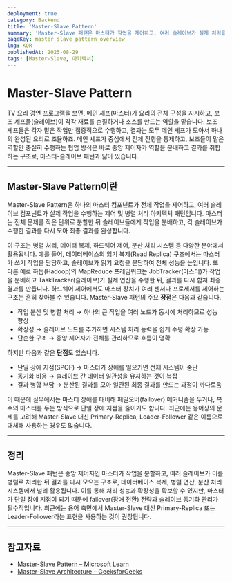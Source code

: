 ```yaml
---
deployment: true
category: Backend
title: 'Master-Slave Pattern'
summary: 'Master-Slave 패턴은 마스터가 작업을 제어하고, 여러 슬레이브가 실제 처리를 수행하는 구조로, 병렬 처리와 부하 분산에 적합한 패턴입니다.'
pageKey: master_slave_pattern_overview
lng: KOR
publishedAt: 2025-08-29
tags: [Master-Slave, 아키텍처]
---
```


# Master-Slave Pattern

TV 요리 경연 프로그램을 보면, 메인 셰프(마스터)가 요리의 전체 구성을 지시하고, 보조 셰프들(슬레이브)이 각각 재료를 손질하거나 소스를 만드는 역할을 맡습니다. 보조 셰프들은 각자 맡은 작업만 집중적으로 수행하고, 결과는 모두 메인 셰프가 모아서 하나의 완성된 요리로 조율하죠. 메인 셰프가 중심에서 전체 진행을 통제하고, 보조들이 맡은 역할만 충실히 수행하는 협업 방식은 바로 중앙 제어자가 역할을 분배하고 결과를 취합하는 구조로, 마스터-슬레이브 패턴과 닮아 있습니다.

---

## Master-Slave Pattern이란

Master-Slave Pattern은 하나의 마스터 컴포넌트가 전체 작업을 제어하고, 여러 슬레이브 컴포넌트가 실제 작업을 수행하는 제어 및 병렬 처리 아키텍처 패턴입니다. 마스터는 전체 문제를 작은 단위로 분할한 뒤 슬레이브들에게 작업을 분배하고, 각 슬레이브가 수행한 결과를 다시 모아 최종 결과를 완성합니다.

이 구조는 병렬 처리, 데이터 복제, 하드웨어 제어, 분산 처리 시스템 등 다양한 분야에서 활용됩니다. 예를 들어, 데이터베이스의 읽기 복제(Read Replica) 구조에서는 마스터가 쓰기 작업을 담당하고, 슬레이브가 읽기 요청을 분담하여 전체 성능을 높입니다. 또 다른 예로 하둡(Hadoop)의 MapReduce 프레임워크는 JobTracker(마스터)가 작업을 분배하고 TaskTracker(슬레이브)가 실제 연산을 수행한 뒤, 결과를 다시 합쳐 최종 결과를 만듭니다. 하드웨어 제어에서도 마스터 장치가 여러 센서나 프로세서를 제어하는 구조는 흔히 찾아볼 수 있습니다. Master-Slave 패턴의 주요 **장점**은 다음과 같습니다.

- 작업 분산 및 병렬 처리 → 하나의 큰 작업을 여러 노드가 동시에 처리하므로 성능 향상
- 확장성 → 슬레이브 노드를 추가하면 시스템 처리 능력을 쉽게 수평 확장 가능
- 단순한 구조 → 중앙 제어자가 전체를 관리하므로 흐름이 명확

하지만 다음과 같은 **단점**도 있습니다.

- 단일 장애 지점(SPOF) → 마스터가 장애를 일으키면 전체 시스템이 중단
- 동기화 비용 → 슬레이브 간 데이터 일관성을 유지하는 것이 복잡
- 결과 병합 부담 → 분산된 결과를 모아 일관된 최종 결과를 만드는 과정이 까다로움

이 때문에 실무에서는 마스터 장애를 대비해 페일오버(failover) 메커니즘을 두거나, 복수의 마스터를 두는 방식으로 단일 장애 지점을 줄이기도 합니다. 최근에는 용어상의 문제를 고려해 Master-Slave 대신 Primary-Replica, Leader-Follower 같은 이름으로 대체해 사용하는 경우도 많습니다.

---

## 정리

Master-Slave 패턴은 중앙 제어자인 마스터가 작업을 분할하고, 여러 슬레이브가 이를 병렬로 처리한 뒤 결과를 다시 모으는 구조로, 데이터베이스 복제, 병렬 연산, 분산 처리 시스템에서 널리 활용됩니다. 이를 통해 처리 성능과 확장성을 확보할 수 있지만, 마스터가 단일 장애 지점이 되기 때문에 failover(장애 전환) 전략과 슬레이브 동기화 관리가 필수적입니다. 최근에는 용어 측면에서 Master-Slave 대신 Primary-Replica 또는 Leader-Follower라는 표현을 사용하는 것이 권장됩니다.


---

## 참고자료

* [Master-Slave Pattern – Microsoft Learn](https://learn.microsoft.com/en-us/previous-versions/msp-n-p/dn589798%28v=pandp.10%29)
* [Master-Slave Architecture – GeeksforGeeks](https://www.geeksforgeeks.org/master-slave-architecture/)
